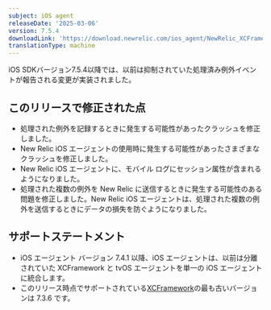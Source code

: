 ```yaml
---
subject: iOS agent
releaseDate: '2025-03-06'
version: 7.5.4
downloadLink: 'https://download.newrelic.com/ios_agent/NewRelic_XCFramework_Agent_7.5.4.zip'
translationType: machine
---
```


<Callout variant="important">
  iOS SDKバージョン7.5.4以降では、以前は抑制されていた処理済み例外イベントが報告される変更が実装されました。
</Callout>

## このリリースで修正された点

* 処理された例外を記録するときに発生する可能性があったクラッシュを修正しました。
* New Relic iOS エージェントの使用時に発生する可能性があったさまざまなクラッシュを修正しました。
* New Relic iOS エージェントに、モバイル ログにセッション属性が含まれるようになりました。
* 処理された複数の例外を New Relic に送信するときに発生する可能性のある問題を修正しました。New Relic iOS エージェントは、処理された複数の例外を送信するときにデータの損失を防ぐようになりました。

## サポートステートメント

* iOS エージェント バージョン 7.4.1 以降、iOS エージェントは、以前は分離されていた XCFramework と tvOS エージェントを単一の iOS エージェントに統合します。
* このリリース時点でサポートされている[XCFramework](/docs/release-notes/mobile-release-notes/ios-release-notes/xcframework-agent-736)の最も古いバージョンは 7.3.6 です。